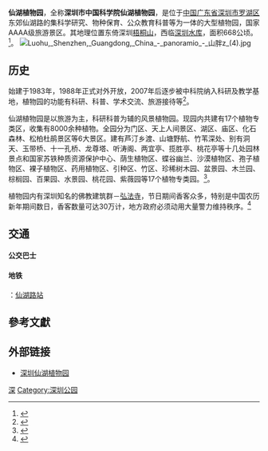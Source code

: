 {{coord|22|34|16|N|114|09|51|E|display=title|scale:10000}}'''仙湖植物园'''，全称'''深圳市中国科学院仙湖植物园'''，是位于[[中華人民共和國|中国]][[广东省|广东省]][[深圳市|深圳市]][[罗湖区|罗湖区]]东郊仙湖路的集科学研究、物种保育、公众教育科普等为一体的大型植物园，国家AAAA级旅游景区。其地理位置东倚深圳[[梧桐山|梧桐山]]，西临[[深圳水库|深圳水库]]，面积668公顷。<ref>{{Cite web|title=仙湖植物园介绍|url=http://www.szbg.ac.cn/about.html|author=深圳市中国科学院仙湖植物园}}</ref>。
[[File:Luohu,_Shenzhen,_Guangdong,_China_-_panoramio_-_山胖z_(4).jpg|thumb]]

==历史==
始建于1983年，1988年正式对外开放，2007年后逐步被中科院纳入科研及教学基地，植物园的功能有科研、科普、学术交流、旅游接待等<ref>{{cite web|url=http://www.szbg.org/cn/Tab.aspx?nodecode=105004012|title=仙湖概况|accessdate=2014-07-06|author=|publisher=深圳市中国科学院仙湖植物园官网|language=zh-hans|deadurl=yes|archiveurl=https://web.archive.org/web/20140714204546/http://www.szbg.org/cn/Tab.aspx?nodecode=105004012|archivedate=2014-07-14}}</ref>。

仙湖植物园是以旅游为主，科研科普为辅的风景植物园。现园内共建有17个植物专类区，收集有8000余种植物。全园分为门区、天上人间景区、湖区、庙区、化石森林、松柏杜鹃景区等6大景区。建有芦汀乡渡、山塘野航、竹苇深处、别有洞天、玉带桥、十一孔桥、龙尊塔、听涛阁、两宜亭、揽胜亭、桃花亭等十几处园林景点和国家苏铁种质资源保护中心、荫生植物区、蝶谷幽兰、沙漠植物区、孢子植物区、裸子植物区、药用植物区、引种区、竹区、珍稀树木园、盆景园、木兰园、棕榈园、百果园、水景园、桃花园、紫薇园等17个植物专类园。<ref>{{cite web|url=http://www.szbg.org/html/XHGK/2010116/12010016171430668.aspx|title=仙湖简介|accessdate=2012-03-21|author=|publisher=|language=zh-hans|deadurl=yes|archiveurl=https://web.archive.org/web/20100729135904/http://www.szbg.org/html/XHGK/2010116/12010016171430668.aspx|archivedate=2010-07-29}}</ref>。

植物园内有深圳知名的佛教建筑群－[[弘法寺_(深圳)|弘法寺]]，节日期间香客众多，特别是中国农历新年期间数日，香客数量可达30万计，地方政府必须动用大量警力维持秩序。<ref>{{cite web |url=http://news.163.com/11/0129/18/6RJ7S70Q00014AED.html |title=春节仙湖区域道路实施交通管制 |accessdate=2011-01-29 |author= |publisher=深圳新闻网 |language=zh-hans |archive-date=2019-02-22 |archive-url=https://web.archive.org/web/20190222120008/http://news.163.com/11/0129/18/6RJ7S70Q00014AED.html |dead-url=no }}</ref>

== 交通 ==

==== 公交巴士 ====
{{深圳巴士路线简单列表|202|220|M182|M526|车站名=仙湖植物园总站}}

==== 地铁 ====
{{深圳地铁|2|c}}：[[仙湖路站|仙湖路站]]

==參考文獻==
<div class="references-small">
<references></references>
</div>

==外部链接==
* [https://web.archive.org/web/20091219103907/http://www.szbg.org/ 深圳仙湖植物园]

{{中华人民共和国国家重点公园}}

[[Category:中國植物園|深]]
[[Category:深圳公园|Category:深圳公园]]
